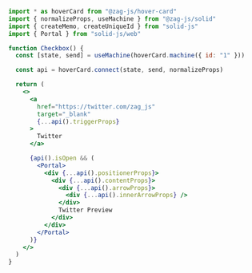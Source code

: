 ```jsx
import * as hoverCard from "@zag-js/hover-card"
import { normalizeProps, useMachine } from "@zag-js/solid"
import { createMemo, createUniqueId } from "solid-js"
import { Portal } from "solid-js/web"

function Checkbox() {
  const [state, send] = useMachine(hoverCard.machine({ id: "1" }))

  const api = hoverCard.connect(state, send, normalizeProps)

  return (
    <>
      <a
        href="https://twitter.com/zag_js"
        target="_blank"
        {...api().triggerProps}
      >
        Twitter
      </a>

      {api().isOpen && (
        <Portal>
          <div {...api().positionerProps}>
            <div {...api().contentProps}>
              <div {...api().arrowProps}>
                <div {...api().innerArrowProps} />
              </div>
              Twitter Preview
            </div>
          </div>
        </Portal>
      )}
    </>
  )
}
```
